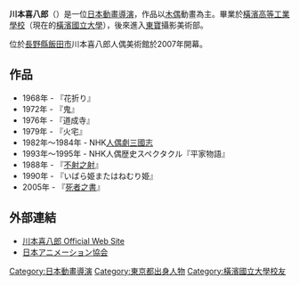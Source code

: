{{unreferenced|time=2019-08-26}}
{{expand japanese|time=2019-08-26}}
{{Infobox entertainer
| 類型 = 導演
| name          = 川本喜八郎
| image         = Kihachiro Kawamoto 2006 Ottawa cropped.jpg
| caption       = 
| birthdate     = {{birth date|1925|1|11|mf=y}}
| location      = {{JPN}}[[東京都|東京都]]
| birthname     = 
| spouse        = 
| children      = 
| deathdate     = {{death date and age|2010|8|23|1925|1|11|mf=y}}
| deathplace    = 
| yearsactive   = 1968年 - 2010年
| academyawards = 
| goldenglobeawards =
| baftaawards = 
| cesarawards = 
| goyaawards  = 
}}
{{japanese|japanese=川本喜八郎|kana=かわもと きはちろう|romaji=Kawamoto Kihachirō}}
'''川本喜八郎'''（{{bd|1925年|1月11日|2010年|8月23日|catIdx=Kawamoto Kihachirō}}）是一位[[日本|日本]][[動畫|動畫]][[導演|導演]]，作品以[[木偶|木偶]]動畫為主。畢業於[[橫濱高等工業學校|橫濱高等工業學校]]（現在的[[橫濱國立大學|橫濱國立大學]]），後來進入[[東寶|東寶]]攝影美術部。

位於[[長野縣|長野縣]][[飯田市|飯田市]]川本喜八郎人偶美術館於2007年開幕。

==作品==
*1968年 - 『花折り』
*1972年 - 『鬼』
*1976年 - 『道成寺』
*1979年 - 『火宅』
*1982年～1984年 - NHK[[人偶劇三國志|人偶劇三國志]]
*1993年～1995年 - NHK人偶歴史スペクタクル『平家物語』
*1988年 - 『[[不射之射|不射之射]]』
*1990年 - 『いばら姫またはねむり姫』
*2005年 - 『[[死者之書|死者之書]]』

==外部連結==
*[https://web.archive.org/web/20080130004651/http://www.kihachiro.com/ 川本喜八郎 Official Web Site]
*[https://web.archive.org/web/20071021093343/http://www.jaa.gr.jp/j/ 日本アニメーション協会]

{{authority control}}
{{DEFAULTSORT:Kawamoto Kihachirō}}
[[Category:日本動畫導演|Category:日本動畫導演]]
[[Category:東京都出身人物|Category:東京都出身人物]]
[[Category:橫濱國立大學校友|Category:橫濱國立大學校友]]